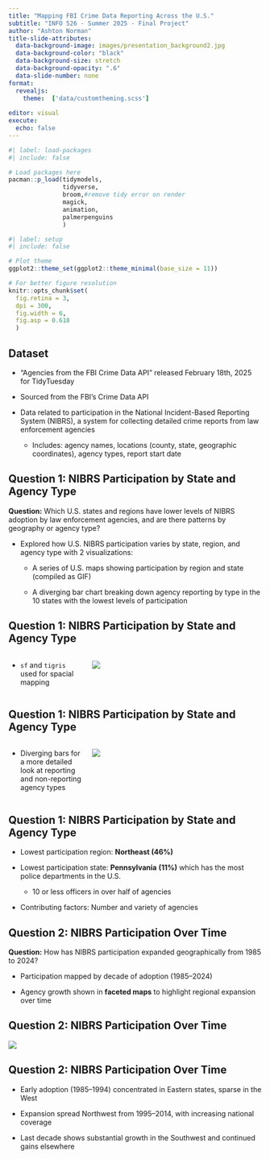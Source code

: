 ```yaml
---
title: "Mapping FBI Crime Data Reporting Across the U.S."
subtitle: "INFO 526 - Summer 2025 - Final Project"
author: "Ashton Norman"
title-slide-attributes:
  data-background-image: images/presentation_background2.jpg
  data-background-color: "black"
  data-background-size: stretch
  data-background-opacity: ".6"
  data-slide-number: none
format:
  revealjs:
    theme:  ['data/customtheming.scss']
  
editor: visual
execute:
  echo: false
---
```


```r
#| label: load-packages
#| include: false

# Load packages here
pacman::p_load(tidymodels,
               tidyverse,
               broom,#remove tidy error on render
               magick, 
               animation, 
               palmerpenguins
               )

```

```r
#| label: setup
#| include: false

# Plot theme
ggplot2::theme_set(ggplot2::theme_minimal(base_size = 11))

# For better figure resolution
knitr::opts_chunk$set(
  fig.retina = 3, 
  dpi = 300, 
  fig.width = 6, 
  fig.asp = 0.618 
  )
```

## Dataset

-   "Agencies from the FBI Crime Data API" released February 18th, 2025 for TidyTuesday

-   Sourced from the FBI's Crime Data API

-   Data related to participation in the National Incident-Based Reporting System (NIBRS), a system for collecting detailed crime reports from law enforcement agencies

    -   Includes: agency names, locations (county, state, geographic coordinates), agency types, report start date

## Question 1: NIBRS Participation by State and Agency Type

**Question:** Which U.S. states and regions have lower levels of NIBRS adoption by law enforcement agencies, and are there patterns by geography or agency type?

-   Explored how U.S. NIBRS participation varies by state, region, and agency type with 2 visualizations:

    -   A series of U.S. maps showing participation by region and state (compiled as GIF)

    -   A diverging bar chart breaking down agency reporting by type in the 10 states with the lowest levels of participation

## Question 1: NIBRS Participation by State and Agency Type

::: columns

::: {.column width="30%"}
-    `sf` and `tigris` used for spacial mapping
:::

::: {.column width="70%"}
![](images/Q1animation.gif)
:::
:::

## Question 1: NIBRS Participation by State and Agency Type

::: columns
::: {.column width="30%"}
-   Diverging bars for a more detailed look at reporting and non-reporting agency types
:::

::: {.column width="70%"}
![](images/Q1diverge.png)
:::
:::

## Question 1: NIBRS Participation by State and Agency Type

-   Lowest participation region: **Northeast (46%)**

-   Lowest participation state: **Pennsylvania** **(11%)** which has the most police departments in the U.S.

    -   10 or less officers in over half of agencies

-   Contributing factors: Number and variety of agencies

## Question 2: NIBRS Participation Over Time

**Question:** How has NIBRS participation expanded geographically from 1985 to 2024?

-   Participation mapped by decade of adoption (1985--2024)

-   Agency growth shown in **faceted maps** to highlight regional expansion over time

## Question 2: NIBRS Participation Over Time

![](images/Q2plot.png)

## Question 2: NIBRS Participation Over Time

-   Early adoption (1985--1994) concentrated in Eastern states, sparse in the West

-   Expansion spread Northwest from 1995--2014, with increasing national coverage

-   Last decade shows substantial growth in the Southwest and continued gains elsewhere

## 
